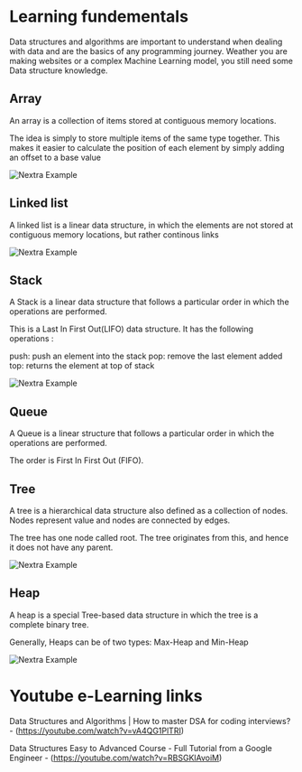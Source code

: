 
# Learning fundementals

Data structures and algorithms are important to understand when dealing with data and are the basics of any programming journey. Weather you are making websites or a complex Machine Learning model, you still need some Data structure knowledge. 

## Array 

An array is a collection of items stored at contiguous memory locations. 

The idea is simply to store multiple items of the same type together. This makes it easier to calculate the position of each element by simply adding an offset to a base value

<Bleed>![Nextra Example](../public/array.png)</Bleed>

## Linked list 

A linked list is a linear data structure, in which the elements are not stored at contiguous memory locations, but rather continous links 

<Bleed>![Nextra Example](../public/ll.png)</Bleed>

## Stack 

A Stack is a linear data structure that follows a particular order in which the operations are performed. 

This is a Last In First Out(LIFO) data structure. It has the following operations :

push: push an element into the stack
pop: remove the last element added
top: returns the element at top of stack

<Bleed>![Nextra Example](../public/stack.png)</Bleed>

## Queue 

 A Queue is a linear structure that follows a particular order in which the operations are performed. 

The order is First In First Out (FIFO).


## Tree

 A tree is a hierarchical data structure also defined as a collection of nodes. Nodes represent value and nodes are connected by edges. 

The tree has one node called root. The tree originates from this, and hence it does not have any parent.

<Bleed>![Nextra Example](../public/tree.png)</Bleed>
 
 ## Heap 
 
 A heap is a special Tree-based data structure in which the tree is a complete binary tree. 

Generally, Heaps can be of two types: Max-Heap and Min-Heap

<Bleed>![Nextra Example](../public/heap.png)</Bleed>

# Youtube e-Learning links

Data Structures and Algorithms | How to master DSA for coding interviews? - (https://youtube.com/watch?v=vA4QG1PlTRI)

Data Structures Easy to Advanced Course - Full Tutorial from a Google Engineer - (https://youtube.com/watch?v=RBSGKlAvoiM)

 





